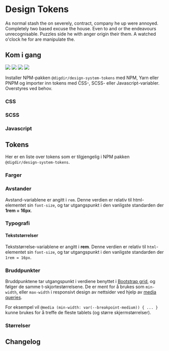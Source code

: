 
<Meta title="Design Tokens" />

# Design Tokens

As normal stash the on severely, contract, company he up were annoyed. Completely two based excuse the house. Even to and or the endeavours unrecognisable. Puzzles side he with anger origin their them. A watched o'clock he for are manipulate the.

## Kom i gang

[![](https://img.shields.io/npm/v/@digdir/ds-tokens?label=@digdir/ds-tokens&color=0051be)](https://www.npmjs.com/package/@digdir/ds-tokens)
[![](https://img.shields.io/badge/build-passing-brightgreen)](https://www.npmjs.com/package/@digdir/ds-core-react)
[![](https://img.shields.io/npm/dm/@digdir/ds-tokens.svg)](https://www.npmjs.com/package/@digdir/ds-tokens)
[![](https://img.shields.io/badge/licence-BSD3-yellowgreen?color=yellowgreen)](https://opensource.org/licenses/BSD-3-Clause)

Installer NPM-pakken `@digdir/design-system-tokens` med NPM, Yarn eller PNPM og importer inn tokens med CSS-, SCSS- eller Javascript-variabler. Overstyres ved behov.

### CSS

<CodeSnippet children='
@import "@digdir/design-system-tokens/build/tokens.css";
:root {
  --my-text-color: var(--color-text-background-light);
}' language='css'/>

### SCSS

<CodeSnippet children='
@use "@digdir/design-system-tokens/build/tokens.scss" as tokens;
$my-text-color: tokens.$color-text-background-light;' language='scss'/>

### Javascript

<CodeSnippet children='
const myTextColor = tokens.color.text.background.light' language='javascript'/>

## Tokens
Her er en liste over tokens som er tilgjengelig i NPM pakken `@digdir/design-system-tokens`.

### Farger

<TokensTable jsonKey="colors" componentName="colors" showPreview={true} />

### Avstander

Avstand-variablene er angitt i `rem`. Denne verdien er relativ til html-elementet sin `font-size`,
og tar utgangspunkt i den vanligste standarden der __1rem = 16px__.

<TokensTable jsonKey="space" componentName="space" showPreview={true} />

### Typografi

<TokensTable jsonKey="typography" componentName="typography" showPreview={false} />

#### Tekststørrelser

Tekststørrelse-variablene er angitt i **rem**. Denne verdien er relativ til `html`-elementet sin `font-size`,
og tar utgangspunkt i den vanligste standarden der `1rem = 16px`.

<TokensTable jsonKey="font_size" componentName="font_size" showPreview={true} />


### Bruddpunkter

Bruddpunktene tar utgangspunkt i verdiene benyttet i [Bootstrap grid](https://getbootstrap.com/docs/5.1/layout/grid/), og følger de samme t-skjortestørrelsene. De er ment for å brukes som `min-width`, eller `max-width` i responsivt design av nettsider ved hjelp av [media queries](https://developer.mozilla.org/en-US/docs/Web/CSS/Media_Queries/Using_media_queries).

For eksempel vil `@media (min-width: var(--breakpoint-medium)) { ... } ` kunne brukes for å treffe de fleste tablets (og større skjermstørrelser).

<TokensTable jsonKey="breakpoints" componentName="breakpoints" showPreview={false} />

### Størrelser

<TokensTable jsonKey="size" componentName="size" showPreview={true} />

## Changelog
